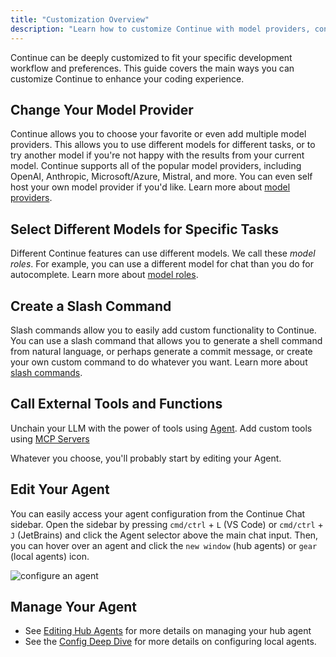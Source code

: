 ```yaml
---
title: "Customization Overview"
description: "Learn how to customize Continue with model providers, context providers, slash commands, and tools to create your perfect AI coding agent"
---
```


Continue can be deeply customized to fit your specific development workflow and preferences. This guide covers the main ways you can customize Continue to enhance your coding experience.

## Change Your Model Provider

Continue allows you to choose your favorite or even add multiple model providers. This allows you to use different models for different tasks, or to try another model if you're not happy with the results from your current model. Continue supports all of the popular model providers, including OpenAI, Anthropic, Microsoft/Azure, Mistral, and more. You can even self host your own model provider if you'd like. Learn more about [model providers](/customize/model-providers/top-level/openai).

## Select Different Models for Specific Tasks

Different Continue features can use different models. We call these _model roles_. For example, you can use a different model for chat than you do for autocomplete. Learn more about [model roles](/customize/model-roles).

## Create a Slash Command

Slash commands allow you to easily add custom functionality to Continue. You can use a slash command that allows you to generate a shell command from natural language, or perhaps generate a commit message, or create your own custom command to do whatever you want. Learn more about [slash commands](/customize/deep-dives/prompts).

## Call External Tools and Functions

Unchain your LLM with the power of tools using [Agent](/features/agent/quick-start). Add custom tools using [MCP Servers](/customization/mcp-tools)

Whatever you choose, you'll probably start by editing your Agent.

## Edit Your Agent

You can easily access your agent configuration from the Continue Chat sidebar. Open the sidebar by pressing `cmd/ctrl` + `L` (VS Code) or `cmd/ctrl` + `J` (JetBrains) and click the Agent selector above the main chat input. Then, you can hover over an agent and click the `new window` (hub agents) or `gear` (local agents) icon.

![configure an agent](/images/customization/images/configure-continue-a5c8c79f3304c08353f3fc727aa5da7e.png)

## Manage Your Agent

- See [Editing Hub Agents](/hub/agents/edit-an-agent) for more details on managing your hub agent
- See the [Config Deep Dive](/reference) for more details on configuring local agents.
